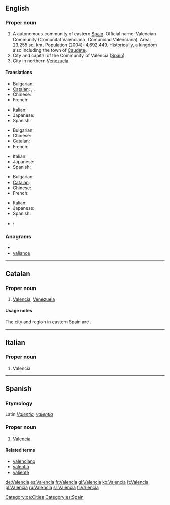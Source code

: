 {{also|València|valencià|valència}}
==English==
{{wikipedia|Valencia (autonomous community)}}
{{wikipedia}}

===Proper noun===
{{en-proper noun}}

# A autonomous community of eastern [[Spain]]. Official name: Valencian Community (Comunitat Valenciana, Comunidad Valenciana). Area: 23,255 sq. km. Population (2004): 4,692,449. Historically, a kingdom also including the town of [[Caudete]].
# City and capital of the Community of Valencia ([[Spain]]).
# City in northern [[Venezuela]].

====Translations====
{{trans-top|autonomous community of Eastern Spain}}
* Bulgarian: {{t|bg|Валенсия}}
* [[Catalan]]: {{t|ca|Comunitat Valenciana|f}}, {{t|ca|País Valencià|m}}, {{t|ca|València}}
* Chinese: {{zh-ts|巴倫西亞自治區|巴伦西亚自治区}}
* French: {{t+|fr|Valence}}
{{trans-mid}}
* Italian: {{t+|it|Valencia}}
* Japanese: {{t|ja|バレンシア州|tr=Barenshia shū}}
* Spanish: {{t+|es|Valencia}}
{{trans-bottom}}
{{trans-top|capital of the community}}
* Bulgarian: {{t|bg|Валенсия}}
* Chinese: {{zh-tsp|巴倫西亞|巴伦西亚|tr=Bālúnxīyà}}
* [[Catalan]]: {{t|ca|València|f}}
* French: {{t+|fr|Valence}}
{{trans-mid}}
* Italian: {{t+|it|Valencia}}
* Japanese: {{t|ja|バレンシア|tr=Barenshia}}
* Spanish: {{t+|es|Valencia}}
{{trans-bottom}}
{{trans-top|city in Venezuala}}
* Bulgarian: {{t|bg|Валенсия}}
* [[Catalan]]: {{t-|ca|Valencia|f}}
* Chinese: {{zh-tsp|巴倫西亞|巴伦西亚|tr=Bālúnxīyà}}
* French: {{t-|fr|Valencia}}
{{trans-mid}}
* Italian: {{t+|it|Valencia}}
* Japanese: {{t|ja|バレンシア|tr=Barenshia}}
* Spanish: {{t+|es|Valencia}}
{{trans-bottom}}

{{checktrans-top}}
* {{ttbc|Portuguese}}: {{t|pt|Valência}}
{{checktrans-bottom}}

===Anagrams===
* {{alphagram|aaceilnv}}
* [[valiance#English|valiance]]

----

==Catalan==

===Proper noun===
{{ca-proper noun|f}}

# [[#English|Valencia]], [[Venezuela]]

====Usage notes====
The city and region in eastern Spain are {{term|lang=ca|València}}.

[[Category:ca:Cities]]

----

==Italian==

===Proper noun===
{{infl|it|proper noun|g=f}}

# Valencia

----

==Spanish==

===Etymology===
Latin ''[[Valentia]], [[valentia]]''

===Proper noun===
{{infl|es|proper noun}}

# [[#English|Valencia]]

====Related terms====
* [[valenciano]]
* [[valentía]]
* [[valiente]]

[[Category:es:Spain]]

[[de:Valencia]]
[[es:Valencia]]
[[fr:Valencia]]
[[gl:Valencia]]
[[ko:Valencia]]
[[it:Valencia]]
[[pl:Valencia]]
[[ru:Valencia]]
[[sr:Valencia]]
[[fi:Valencia]]